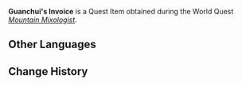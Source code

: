 {{Item Infobox
|id           = 120084
|image        = Item Quest Letter.png
|type         = Quest Items
|quality      = 0
|description  = An invoice that [[Georg]] wrote for [[Guanchui]]. It records the price for the 100 boxes of [[Fruits of the Festival]], the details of various fees, the transaction time, and the estimated time when the goods will arrive. This will surely put the client at ease.
|source1      = [[Mountain Mixologist]]
}}
'''Guanchui's Invoice''' is a Quest Item obtained during the World Quest ''[[Mountain Mixologist]]''.

==Other Languages==
{{Other Languages
|default_hidden = 1
|en      = Guanchui's Invoice
|zhs     = 关垂的订货单据
|zhs_rm  = Guānchuí de Dìnghuò Dānjù
|zht     = 關垂的訂貨單據
|zht_rm  = Guānchuí de Dìnghuò Dānjù
|ja      = 関垂への受注書
|ja_rm   = Kansui he no Juchuusho{{Assumed}}
|ko      = 관수의 주문서
|ko_rm   = Gwansu-ui Jumunseo
|es      = Recibo de Guanchui
|fr      = Bon de commande de Guanchui
|ru      = Квитанция Гуань Чуя
|th      = ใบเสร็จของ Guanchui
|th_rm   = 
|vi      = Hóa Đơn Đặt Hàng Của Guanchui
|de      = Guanchuis Bestellungsbeleg
|id      = Faktur Guanchui
|pt      = Recibo de Guanchui
|tr      = Guanchui'nin Faturası
|it      = Fattura di Guanchui
}}

==Change History==
{{Change History|3.1}}